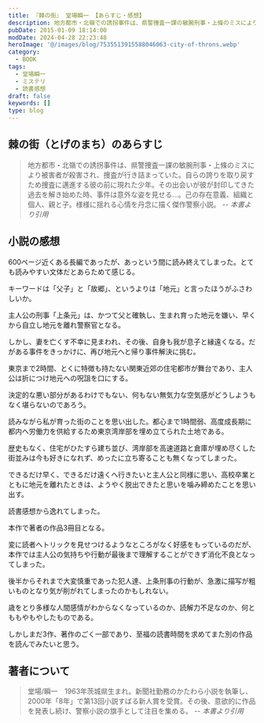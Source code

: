 ```yaml
---
title: 『棘の街』 堂場瞬一 【あらすじ・感想】
description: 地方都市・北嶺での誘拐事件は、県警捜査一課の敏腕刑事・上條のミスにより被害者が殺害され、捜査が行き詰まっていた。自らの誇りを取り戻すため捜査に邁進する彼の前に現れた少年。その出会いが彼が封印してきた過去を解き始めた時、事件は意外な姿を見せる…。己の存在意義、組織と個人、親と子。様様に揺れる心情を丹念に描く傑作警察小説。
pubDate: 2015-01-09 18:14:00
modDate: 2024-04-28 22:23:48
heroImage: '@/images/blog/7535513915588046063-city-of-throns.webp'
category:
  - BOOK
tags:
  - 堂場瞬一
  - ミステリ
  - 読書感想
draft: false
keywords: []
type: blog
---
```


## 棘の街（とげのまち）のあらすじ

> 地方都市・北嶺での誘拐事件は、県警捜査一課の敏腕刑事・上條のミスにより被害者が殺害され、捜査が行き詰まっていた。自らの誇りを取り戻すため捜査に邁進する彼の前に現れた少年。その出会いが彼が封印してきた過去を解き始めた時、事件は意外な姿を見せる…。己の存在意義、組織と個人、親と子。様様に揺れる心情を丹念に描く傑作警察小説。 <cite>-- 本書より引用</cite>

## 小説の感想

600ページ近くある長編であったが、あっという間に読み終えてしまった。とても読みやすい文体だとあらためて感じる。

キーワードは「父子」と「故郷」、というよりは「地元」と言ったほうがふさわしいか。

主人公の刑事「上条元」は、かつて父と確執し、生まれ育った地元を嫌い、早くから自立し地元を離れ警察官となる。

しかし、妻を亡くす不幸に見まわれ、その後、自身も我が息子と縁遠くなる。だがある事件をきっかけに、再び地元へと帰り事件解決に挑む。

東京まで2時間、とくに特徴も持たない関東近郊の住宅都市が舞台であり、主人公は折につけ地元への呪詛を口にする。

決定的な悪い部分があるわけでもない、何もない無気力な空気感がどうしようもなく堪らないのであろう。

読みながら私が育った街のことを思い出した。都心まで1時間弱、高度成長期に都内へ労働力を供給するため東京湾岸部を埋め立てられた土地である。

歴史もなく、住宅がひたすら建ち並び、湾岸部を高速道路と倉庫が埋め尽くした街並みは今も好きになれず、めったに立ち寄ることも無くなってしまった。

できるだけ早く、できるだけ遠くへ行きたいと主人公と同様に思い、高校卒業とともに地元を離れたときは、ようやく脱出できたと思いを噛み締めたことを思い出す。

読書感想から逸れてしまった。

本作で著者の作品3冊目となる。

変に読者へトリックを見せつけるようなところがなく好感をもっているのだが、本作では主人公の気持ちや行動が最後まで理解することができず消化不良となってしまった。

後半からそれまで大変慎重であった犯人達、上条刑事の行動が、急激に描写が粗いものとなり気が削がれてしまったのかもしれない。

歳をとり多様な人間感情がわからなくなっているのか、読解力不足なのか、何とももやもやしたものである。

しかしまだ3作、著作のごく一部であり、至福の読書時間を求めてまた別の作品を読んでみたいと思う。

<div class='not-prose'>
  <div data-vc_mylinkbox_id='886768331'></div>
</div>

## 著者について

> 堂場/瞬一　1963年茨城県生まれ。新聞社勤務のかたわら小説を執筆し、2000年「8年」で第13回小説すばる新人賞を受賞。その後、意欲的に作品を発表し続け、警察小説の旗手として注目を集める。 <cite>-- 本書より引用</cite>
